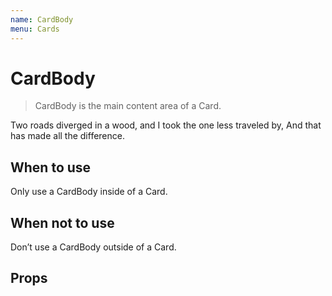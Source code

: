 ```yaml
---
name: CardBody
menu: Cards
---
```



# CardBody

> CardBody is the main content area of a Card.

<Playground>
	<CardBody>
		<p>
			Two roads diverged in a wood, and I took the one less traveled by, And
			that has made all the difference.
		</p>
	</CardBody>
</Playground>

## When to use

Only use a CardBody inside of a Card.

## When not to use

Don’t use a CardBody outside of a Card.

## Props

<Props of={CardBody} />

